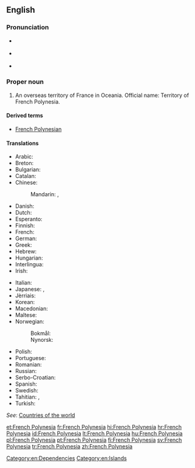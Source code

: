 ==English==
{{wikipedia}}
===Pronunciation===
* {{a|UK}} {{IPA|/ˈfrɛntʃ pɒl.ɪˈniː.ʒə/|/ˈfrɛntʃ pɒl.ɪˈniː.zi.ə/|/ˈfrɛntʃ pɒl.ɪˈniː.ʃə/}}
* {{a|US}} {{IPA|/ˈfrɛntʃ pɑ.lɪˈni.ʒə/|/ˈfrɛntʃ pɑ.ləˈni.ʒə/}}
* {{audio|en-us-French Polynesia.ogg|Audio (US)}}

===Proper noun===
{{en-proper noun|head=[[French]] [[Polynesia]]}}

# An overseas territory of France in Oceania. Official name: Territory of French Polynesia.

====Derived terms====
* [[French Polynesian]]

====Translations====
{{trans-top|Overseas territory of France}}
* Arabic: {{t-|ar|بولينزيا الفرنسية|f|tr=buliniizya al-faransíyya}}
* Breton: {{t-|br|Polinezia c'hall}}
* Bulgarian: {{t-|bg|Френска Полинезия|f|tr=Frénska Polinézija}}
* Catalan: {{t-|ca|Polinèsia Francesa|f}}
* Chinese:
*: Mandarin: {{t|cmn|法屬波利尼西亞|sc=Hani}}, {{t|cmn|法属波利尼西亚|tr=Fàzhǔ Bōlìníxīyà|sc=Hani}}
* Danish: {{t-|da|Fransk Polynesien}}
* Dutch: {{t-|nl|Frans-Polynesië}}
* Esperanto: {{t-|eo|Franca Polinezio}}
* Finnish: {{t+|fi|Ranskan Polynesia}}
* French: {{t+|fr|Polynésie française|f}}
* German: {{t-|de|Französisch-Polynesien|n}}
* Greek: {{t+|el|Γαλλική Πολυνησία|tr=}}
* Hebrew: {{t-|he|פולינזיה הצרפתית|f|tr=polinezia ha-tsorfatit}}
* Hungarian: {{t+|hu|Francia Polinézia}}
* Interlingua: {{t-|ia|Polynesia Francese}}
* Irish: {{t-|ga|Polainéis na Fraince|f}}
{{trans-mid}}
* Italian: {{t-|it|Polinesia francese|f}}
* Japanese: {{t-|ja|フランス領ポリネシア|tr=Furansu-ryō Porineshia}}, {{t-|ja|仏領ポリネシア|tr=Futsuryō Porineshia}}
* Jèrriais: {{tø|roa-jer|Polynésie Française|f}}
* Korean: {{t-|ko|프랑스령 폴리네시아|tr=Peulangseu-ryeong Pollinesia}}
* Macedonian: {{t-|mk|Француска Полинезија|f|tr=Fráncuska Polinézija}}
* Maltese: {{t|mt|Polineżja Franċiża|alt=il-Polineżja Franċiża}}
* Norwegian:
*: Bokmål: {{t-|nb|Fransk Polynesia}}
*: Nynorsk: {{t-|nn|Fransk Polynesia}}
* Polish: {{t+|pl|Polinezja Francuska|f}}
* Portuguese: {{t+|pt|Polinésia Francesa}}
* Romanian: {{t-|ro|Polinezia Franceză|f}}
* Russian: {{t-|ru|Французская Полинезия|f|tr=Francúzskaja Polinézija}}
* Serbo-Croatian: {{t|sh|Francuska Polinezija|f}}
* Spanish: {{t-|es|Polinesia Francesa|f}}
* Swedish: {{t+|sv|Franska Polynesien}}
* Tahitian: {{tø|ty|Pōrīnetia Farāni}}, {{tø|ty|Pōrīnetia Fōrani}}
* Turkish: {{t+|tr|Fransız Polinezyası}}
{{trans-bottom}}

''See'': [[Appendix:Countries of the world|Countries of the world]]

[[Category:en:Dependencies]]
[[Category:en:Islands]]

[[et:French Polynesia]]
[[fr:French Polynesia]]
[[hi:French Polynesia]]
[[hr:French Polynesia]]
[[id:French Polynesia]]
[[lt:French Polynesia]]
[[hu:French Polynesia]]
[[pl:French Polynesia]]
[[pt:French Polynesia]]
[[fi:French Polynesia]]
[[sv:French Polynesia]]
[[tr:French Polynesia]]
[[zh:French Polynesia]]